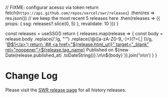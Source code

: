 

  // FIXME: configurar acesso via token
  return fetch(`https://api.github.com/repos/vercel/swr/releases`)
    .then(res => res.json())
    // we keep the most recent 5 releases here
    .then(releases => ({ props: { ssg: releases?.slice(0, 5) }, revalidate: 10 }))
}

  const releases = useSSG()
  return <Markdown>{
    releases.map(release => {
      const body = release.body
        .replace(/&#39;/g, "'")
        .replace(/@([a-zA-Z0-9_-]+)(?=(,| ))/g, '<a href="https://github.com/$1" target="_blank" rel="noopener">@$1</a>')
      return `## <a href="${release.html_url}" target="_blank" rel="noopener">${release.tag_name}</a> 
Published on ${new Date(release.published_at) .toDateString()}.\n\n${body}`}).join('\n\n')
  }</Markdown>
}


# Change Log

Please visit the [SWR release page](https://github.com/vercel/swr/releases) for all history releases.


<ReleasesRenderer/>
